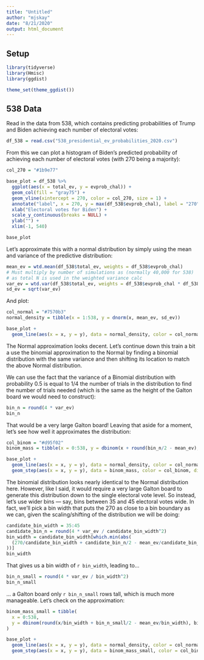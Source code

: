 ```yaml
---
title: "Untitled"
author: "mjskay"
date: "8/21/2020"
output: html_document
---
```


## Setup

```r
library(tidyverse)
library(Hmisc)
library(ggdist)

theme_set(theme_ggdist())
```

## 538 Data

Read in the data from 538, which contains predicting probabilities of Trump and Biden achieving each number of electoral votes:

```r
df_538 = read.csv("538_presidential_ev_probabilities_2020.csv")
```

From this we can plot a histogram of Biden's predicted probability of achieving each number of electoral votes (with 270 being a majority):

```r
col_270 = "#1b9e77"

base_plot = df_538 %>%
  ggplot(aes(x = total_ev, y = evprob_chal)) +
  geom_col(fill = "gray75") +
  geom_vline(xintercept = 270, color = col_270, size = 1) +
  annotate("label", x = 270, y = max(df_538$evprob_chal), label = "270", color = col_270, size = 3) +
  xlab("Electoral votes for Biden") +
  scale_y_continuous(breaks = NULL) +
  ylab("") +
  xlim(-1, 540)

base_plot
```

Let's approximate this with a normal distribution by simply using the mean and variance of the predictive distribution:

```r
mean_ev = wtd.mean(df_538$total_ev, weights = df_538$evprob_chal)
# Must multiply by number of simulations as (normally 40,000 for 538)
# as total N is used in the weighted variance calc
var_ev = wtd.var(df_538$total_ev, weights = df_538$evprob_chal * df_538$simulations)
sd_ev = sqrt(var_ev)
```

And plot:

```r
col_normal = "#7570b3"
normal_density = tibble(x = 1:538, y = dnorm(x, mean_ev, sd_ev))

base_plot + 
  geom_line(aes(x = x, y = y), data = normal_density, color = col_normal, size = 1)
```

The Normal approximation looks decent. Let's continue down this train a bit a use the binomial approximation to the Normal by finding a binomial distribution with the same variance and then shifting its location to match the above Normal distribution. 

We can use the fact that the variance of a Binomial distribution with probability 0.5 is equal to 1/4 the number of trials in the distribution to find the number of trials needed (which is the same as the height of the Galton board we would need to construct):

```r
bin_n = round(4 * var_ev)
bin_n
```

That would be a very large Galton board! Leaving that aside for a moment, let's see how well it approximates the distribution:

```r
col_binom = "#d95f02"
binom_mass = tibble(x = 0:538, y = dbinom(x + round(bin_n/2 - mean_ev), bin_n, 0.5))

base_plot + 
  geom_line(aes(x = x, y = y), data = normal_density, color = col_normal, size = 1) +
  geom_step(aes(x = x, y = y), data = binom_mass, color = col_binom, direction = "mid", size = 1)
```

The binomial distribution looks nearly identical to the Normal distribution here. However, like I said, it would require a very large Galton board to generate this distribution down to the single electoral vote level. So instead, let's use wider bins --- say, bins between 35 and 45 electoral votes wide. In fact, we'll pick a bin width that puts the 270 as close to a bin boundary as we can, given the scaling/shifting of the distribution we will be doing: 

```r
candidate_bin_width = 35:45
candidate_bin_n = round(4 * var_ev / candidate_bin_width^2)
bin_width = candidate_bin_width[which.min(abs(
  (270/candidate_bin_width + candidate_bin_n/2 - mean_ev/candidate_bin_width) %% 1 - 0.5
))]
bin_width
```

That gives us a bin width of `r bin_width`, leading to...

```r
bin_n_small = round(4 * var_ev / bin_width^2)
bin_n_small
```

... a Galton board only `r bin_n_small` rows tall, which is much more manageable. Let's check on the approximation:

```r
binom_mass_small = tibble(
  x = 0:538, 
  y = dbinom(round(x/bin_width + bin_n_small/2 - mean_ev/bin_width), bin_n_small, 0.5) / bin_width
)

base_plot + 
  geom_line(aes(x = x, y = y), data = normal_density, color = col_normal, size = 1) +
  geom_step(aes(x = x, y = y), data = binom_mass_small, color = col_binom, direction = "mid", size = 1)

```

